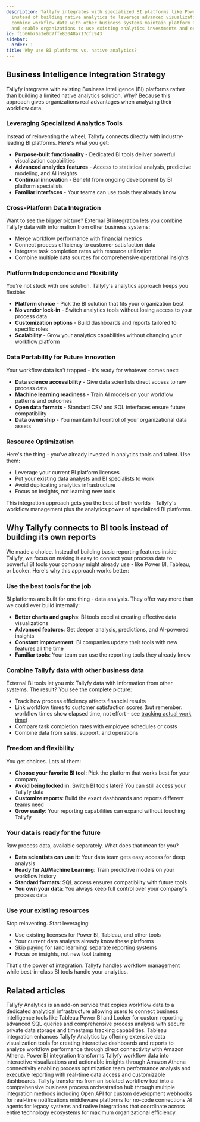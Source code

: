 ```yaml
---
description: Tallyfy integrates with specialized BI platforms like Power BI and Tableau
  instead of building native analytics to leverage advanced visualization capabilities
  combine workflow data with other business systems maintain platform flexibility
  and enable organizations to use existing analytics investments and expertise.
id: f1b06b76a3e0d7ffe83048a717cfc943
sidebar:
  order: 1
title: Why use BI platforms vs. native analytics?
---
```


## Business Intelligence Integration Strategy

Tallyfy integrates with existing Business Intelligence (BI) platforms rather than building a limited native analytics solution. Why? Because this approach gives organizations real advantages when analyzing their workflow data.

### Leveraging Specialized Analytics Tools

Instead of reinventing the wheel, Tallyfy connects directly with industry-leading BI platforms. Here's what you get:

- **Purpose-built functionality** - Dedicated BI tools deliver powerful visualization capabilities
- **Advanced analytics features** - Access to statistical analysis, predictive modeling, and AI insights  
- **Continual innovation** - Benefit from ongoing development by BI platform specialists
- **Familiar interfaces** - Your teams can use tools they already know

### Cross-Platform Data Integration

Want to see the bigger picture? External BI integration lets you combine Tallyfy data with information from other business systems:

- Merge workflow performance with financial metrics
- Connect process efficiency to customer satisfaction data
- Integrate task completion rates with resource utilization
- Combine multiple data sources for comprehensive operational insights

### Platform Independence and Flexibility

You're not stuck with one solution. Tallyfy's analytics approach keeps you flexible:

- **Platform choice** - Pick the BI solution that fits your organization best
- **No vendor lock-in** - Switch analytics tools without losing access to your process data
- **Customization options** - Build dashboards and reports tailored to specific roles
- **Scalability** - Grow your analytics capabilities without changing your workflow platform

### Data Portability for Future Innovation

Your workflow data isn't trapped - it's ready for whatever comes next:

- **Data science accessibility** - Give data scientists direct access to raw process data
- **Machine learning readiness** - Train AI models on your workflow patterns and outcomes
- **Open data formats** - Standard CSV and SQL interfaces ensure future compatibility
- **Data ownership** - You maintain full control of your organizational data assets

### Resource Optimization

Here's the thing - you've already invested in analytics tools and talent. Use them:

- Leverage your current BI platform licenses
- Put your existing data analysts and BI specialists to work
- Avoid duplicating analytics infrastructure
- Focus on insights, not learning new tools

This integration approach gets you the best of both worlds - Tallyfy's workflow management plus the analytics power of specialized BI platforms.

## Why Tallyfy connects to BI tools instead of building its own reports

We made a choice. Instead of building basic reporting features inside Tallyfy, we focus on making it easy to connect your process data to powerful BI tools your company might already use - like Power BI, Tableau, or Looker. Here's why this approach works better:

### Use the best tools for the job

BI platforms are built for one thing - data analysis. They offer way more than we could ever build internally:

- **Better charts and graphs**: BI tools excel at creating effective data visualizations
- **Advanced features**: Get deeper analysis, predictions, and AI-powered insights
- **Constant improvement**: BI companies update their tools with new features all the time
- **Familiar tools**: Your team can use the reporting tools they already know

### Combine Tallyfy data with other business data

External BI tools let you mix Tallyfy data with information from other systems. The result? You see the complete picture:

- Track how process efficiency affects financial results
- Link workflow times to customer satisfaction scores (but remember: workflow times show elapsed time, not effort - see [tracking actual work time](/products/pro/tutorials/how-to/track-time-in-tasks/#analytics-timestamps-inherit-these-challenges))
- Compare task completion rates with employee schedules or costs
- Combine data from sales, support, and operations

### Freedom and flexibility

You get choices. Lots of them:

- **Choose your favorite BI tool**: Pick the platform that works best for your company
- **Avoid being locked in**: Switch BI tools later? You can still access your Tallyfy data
- **Customize reports**: Build the exact dashboards and reports different teams need
- **Grow easily**: Your reporting capabilities can expand without touching Tallyfy

### Your data is ready for the future

Raw process data, available separately. What does that mean for you?

- **Data scientists can use it**: Your data team gets easy access for deep analysis
- **Ready for AI/Machine Learning**: Train predictive models on your workflow history
- **Standard formats**: SQL access ensures compatibility with future tools
- **You own your data**: You always keep full control over your company's process data

### Use your existing resources

Stop reinventing. Start leveraging:

- Use existing licenses for Power BI, Tableau, and other tools
- Your current data analysts already know these platforms
- Skip paying for (and learning) separate reporting systems  
- Focus on insights, not new tool training

That's the power of integration. Tallyfy handles workflow management while best-in-class BI tools handle your analytics.


## Related articles
<CardGrid>
<LinkTitleCard header="<b>Integrations > Tallyfy Analytics</b>" href="/products/pro/integrations/analytics/" > Tallyfy Analytics is an add-on service that copies workflow data to a dedicated analytical infrastructure allowing users to connect business intelligence tools like Tableau Power BI and Looker for custom reporting advanced SQL queries and comprehensive process analysis with secure private data storage and timestamp tracking capabilities. </LinkTitleCard>
<LinkTitleCard header="<b>Analytics > Tableau</b>" href="/products/pro/integrations/analytics/tableau/" > Tableau integration enhances Tallyfy Analytics by offering extensive data visualization tools for creating interactive dashboards and reports to analyze workflow performance through direct connectivity with Amazon Athena. </LinkTitleCard>
<LinkTitleCard header="<b>Analytics > Power BI</b>" href="/products/pro/integrations/analytics/powerbi/" > Power BI integration transforms Tallyfy workflow data into interactive visualizations and actionable insights through Amazon Athena connectivity enabling process optimization team performance analysis and executive reporting with real-time data access and customizable dashboards. </LinkTitleCard>
<LinkTitleCard header="<b>Pro > Integrations</b>" href="/products/pro/integrations/" > Tallyfy transforms from an isolated workflow tool into a comprehensive business process orchestration hub through multiple integration methods including Open API for custom development webhooks for real-time notifications middleware platforms for no-code connections AI agents for legacy systems and native integrations that coordinate across entire technology ecosystems for maximum organizational efficiency. </LinkTitleCard>
</CardGrid>